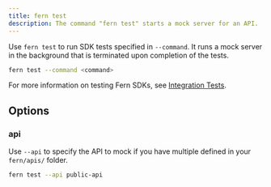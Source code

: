 ```yaml
---
title: fern test
description: The command "fern test" starts a mock server for an API. 
---
```


Use `fern test` to run SDK tests specified in `--command`. It runs a mock server in the background
that is terminated upon completion of the tests.

```bash
fern test --command <command>
```

For more information on testing Fern SDKs, see [Integration Tests](/learn/sdks/features/integration-tests).

## Options

### api

Use `--api` to specify the API to mock if you have multiple defined in your `fern/apis/` folder. 

```bash
fern test --api public-api
```
